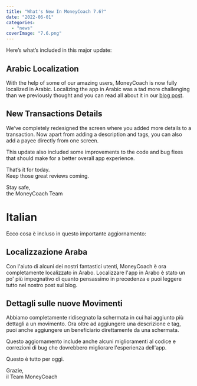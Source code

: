 ```yaml
---
title: "What's New In MoneyCoach 7.6?"
date: "2022-06-01"
categories: 
  - "news"
coverImage: "7.6.png"
---
```


Here’s what’s included in this major update:

## Arabic Localization

With the help of some of our amazing users, MoneyCoach is now fully localized in Arabic. Localizing the app in Arabic was a tad more challenging than we previously thought and you can read all about it in our [blog post](/moneycoach-in-arabic-a-journey-of-discovery-and-understanding/).

## New Transactions Details

We’ve completely redesigned the screen where you added more details to a transaction. Now apart from adding a description and tags, you can also add a payee directly from one screen. 

This update also included some improvements to the code and bug fixes that should make for a better overall app experience.

That’s it for today.  
Keep those great reviews coming.

Stay safe,  
the MoneyCoach Team

# Italian

Ecco cosa è incluso in questo importante aggiornamento:

## Localizzazione Araba

Con l'aiuto di alcuni dei nostri fantastici utenti, MoneyCoach è ora completamente localizzato in Arabo. Localizzare l'app in Arabo è stato un po' più impegnativo di quanto pensassimo in precedenza e puoi leggere tutto nel nostro post sul blog.

## Dettagli sulle nuove Movimenti

Abbiamo completamente ridisegnato la schermata in cui hai aggiunto più dettagli a un movimento. Ora oltre ad aggiungere una descrizione e tag, puoi anche aggiungere un beneficiario direttamente da una schermata.

Questo aggiornamento include anche alcuni miglioramenti al codice e correzioni di bug che dovrebbero migliorare l'esperienza dell'app.

Questo è tutto per oggi.

Grazie,  
il Team MoneyCoach
